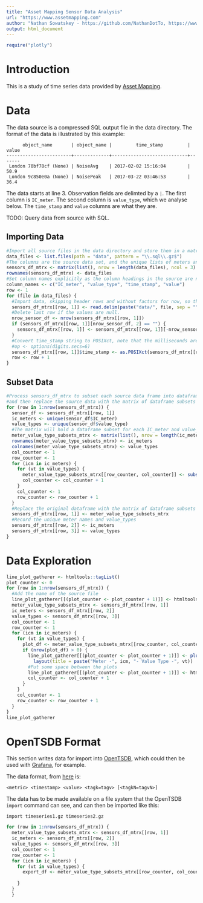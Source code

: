 ```yaml
---
title: "Asset Mapping Sensor Data Analysis"
url: "https://www.assetmapping.com"
author: "Nathan Sowatskey - https://github.com/NathanDotTo, https://www.kaggle.com/nathanto"
output: html_document
---
```


```r
require("plotly")
```



# Introduction

This is a study of time series data provided by [Asset Mapping](https://www.assetmapping.com).

# Data

The data source is a compressed SQL output file in the data directory. The format of the data is illustrated by this example:

```
      object_name       | object_name |         time_stamp         | value 
------------------------+-------------+----------------------------+-------
 London 70bf78cf (None) | NoiseAvg    | 2017-02-02 15:16:04        |  50.9
 London 9c850e0a (None) | NoisePeak   | 2017-03-22 03:46:53        |  36.4
```

The data starts at line 3. Observation fields are delimted by a `|`. The first column is `IC_meter`. The second column is `value_type`, which we analyse below. The `time_stamp` and `value` columns are what they are.

TODO: Query data from source with SQL.

## Importing Data

```r
#Import all source files in the data directory and store them in a matrix, where the row name is the file name
data_files <- list.files(path = "data", pattern = "\\.sql\\.gz$")
#The columns are the source data set, and the unique lists of meters and value_types in that data set
sensors_df_mtrx <- matrix(list(), nrow = length(data_files), ncol = 3)
rownames(sensors_df_mtrx) <- data_files
#Set column names explicitly as the column headings in the source are not what we need
column_names <- c("IC_meter", "value_type", "time_stamp", "value")
row <- 1
for (file in data_files) {
  #Import data, skipping header rows and without factors for now, so that the data types can be more easily converted
  sensors_df_mtrx[[row, 1]] <- read.delim(paste("data/", file, sep = ""), sep="|", skip = 2, col.names = column_names, header = FALSE, stringsAsFactors = FALSE, strip.white = TRUE) 
  #Delete last row if the values are null.
  nrow_sensor_df <- nrow(sensors_df_mtrx[[row, 1]])
  if (sensors_df_mtrx[[row, 1]][nrow_sensor_df, 2] == "") {
    sensors_df_mtrx[[row, 1]] <- sensors_df_mtrx[[row, 1]][-nrow_sensor_df,]
  }
  #Convert time_stamp string to POSIXct, note that the milliseconds are retained with the %OS format. To see milliseconds when printing, use:
  #op <- options(digits.secs=6) 
  sensors_df_mtrx[[row, 1]]$time_stamp <- as.POSIXct(sensors_df_mtrx[[row, 1]]$time_stamp, tz = "UTC", format = "%Y-%m-%d %H:%M:%OS", usetz = TRUE)
  row <- row + 1
}
```
## Subset Data

```r
#Process sensors_df_mtrx to subset each source data frame into dataframes for each meter, 
#and then replace the source data with the matrix of dataframe subsets
for (row in 1:nrow(sensors_df_mtrx)) {
  sensor_df <- sensors_df_mtrx[[row, 1]]
  ic_meters <- unique(sensor_df$IC_meter)
  value_types <- unique(sensor_df$value_type)
  #The matrix will hold a dataframe subset for each IC_meter and value_type, with the name of each row being the IC_meter, and the column the value_type
  meter_value_type_subsets_mtrx <- matrix(list(), nrow = length(ic_meters), ncol = length(value_types))
  rownames(meter_value_type_subsets_mtrx) <- ic_meters
  colnames(meter_value_type_subsets_mtrx) <- value_types
  col_counter <- 1
  row_counter <- 1
  for (icm in ic_meters) {
    for (vt in value_types) {
      meter_value_type_subsets_mtrx[[row_counter, col_counter]] <- subset(sensor_df, (IC_meter == icm & value_type == vt), select = -c(IC_meter, value_type))
      col_counter <- col_counter + 1
    }
    col_counter <- 1
    row_counter <- row_counter + 1
  }
  #Replace the original dataframe with the matrix of dataframe subsets
  sensors_df_mtrx[[row, 1]] <- meter_value_type_subsets_mtrx
  #Record the unique meter names and value_types
  sensors_df_mtrx[[row, 2]] <- ic_meters
  sensors_df_mtrx[[row, 3]] <- value_types
}
```

# Data Exploration

```r
line_plot_gatherer <- htmltools::tagList()
plot_counter <- 0
for (row in 1:nrow(sensors_df_mtrx)) {
  #Add the name of the source file
  line_plot_gatherer[[(plot_counter <- plot_counter + 1)]] <- htmltools::h1(paste("Source file -", rownames(sensors_df_mtrx)[row])) 
  meter_value_type_subsets_mtrx <- sensors_df_mtrx[[row, 1]]
  ic_meters <- sensors_df_mtrx[[row, 2]]
  value_types <- sensors_df_mtrx[[row, 3]]
  col_counter <- 1
  row_counter <- 1
  for (icm in ic_meters) {
    for (vt in value_types) {
      plot_df <- meter_value_type_subsets_mtrx[[row_counter, col_counter]]
      if (nrow(plot_df) > 0) {
        line_plot_gatherer[[(plot_counter <- plot_counter + 1)]] <- plot_ly(plot_df, x = ~time_stamp, y = ~value, type = "scatter", mode = "lines") %>% 
          layout(title = paste("Meter -", icm, "- Value Type -", vt))
        #Put some space between the plots
        line_plot_gatherer[[(plot_counter <- plot_counter + 1)]] <- htmltools::h1("") 
        col_counter <- col_counter + 1
      }
    }
    col_counter <- 1
    row_counter <- row_counter + 1
  }
}
line_plot_gatherer
```

# OpenTSDB Format

This section writes data for import into [OpenTSDB](http://opentsdb.net), which could then be used with [Grafana](https://grafana.com/), for example.

The data format, from [here](http://opentsdb.net/docs/build/html/user_guide/cli/import.html) is:

```
<metric> <timestamp> <value> <tagk=tagv> [<tagkN=tagvN>]
```

The data has to be made available on a file system that the OpenTSDB `import` command can see, and can then be imported like this:

```
import timeseries1.gz timeseries2.gz
```

```r
for (row in 1:nrow(sensors_df_mtrx)) {
  meter_value_type_subsets_mtrx <- sensors_df_mtrx[[row, 1]]
  ic_meters <- sensors_df_mtrx[[row, 2]]
  value_types <- sensors_df_mtrx[[row, 3]]
  col_counter <- 1
  row_counter <- 1
  for (icm in ic_meters) {
    for (vt in value_types) {
      export_df <- meter_value_type_subsets_mtrx[[row_counter, col_counter]]
      
    }
  }
  }
```